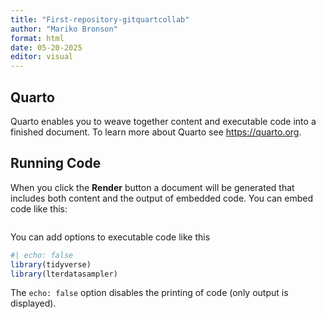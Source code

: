 ```yaml
---
title: "First-repository-gitquartcollab"
author: "Mariko Bronson"
format: html
date: 05-20-2025
editor: visual
---
```


## Quarto

Quarto enables you to weave together content and executable code into a finished document. To learn more about Quarto see <https://quarto.org>.

## Running Code

When you click the **Render** button a document will be generated that includes both content and the output of embedded code. You can embed code like this:

```{}
```

You can add options to executable code like this

```r
#| echo: false
library(tidyverse)
library(lterdatasampler)
```

The `echo: false` option disables the printing of code (only output is displayed).
